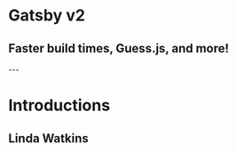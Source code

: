 

# Gatsby v2

## Faster build times, Guess.js, and more!

<Head>
  <title>Gatsby v2: Faster build times, Guess.js, and more!</title>
  <meta name='twitter:card' content='summary_large_image' />
  <meta name='twitter:site' content='@kylemathews' />
  <meta name='twitter:title' content='Gatsby v2: Faster build times, Guess.js, and more!' />
  <meta name='twitter:description' content='Join us on September 27th, 9am PT/12pm ET to hear from Kyle Mathews about Gatsby v2! Get an overview of everything new in the v2 release such as accessibility features, support for Guess.js (machine-learning driven user experiences), upgrades, and reduced build times. ' />
  <meta name='twitter:image' content="https://www.gatsbyjs.com/gatsby.jpg" />
  <meta property="og:title" content="Gatsby v2: Faster build times, Guess.js, and more!" />
  <meta property="og:type" content="website" />
  <meta property="og:url" content="https://www.gatsbyjs.com/" />
  <meta property="og:image" content="https://www.gatsbyjs.com/gatsby.jpg" />
  <meta property="og:description" content="Join us on September 27th, 9am PT/12pm ET to hear from Kyle Mathews about Gatsby v2! Get an overview of everything new in the v2 release such as accessibility features, support for Guess.js (machine-learning driven user experiences), upgrades, and reduced build times." />
</Head>
---

# Introductions

## Linda Watkins
